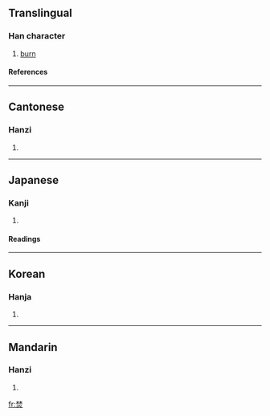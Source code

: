 ==Translingual==
===Han character===
{{Han char|rn=86|rad=火|as=08|sn=12|four=4480<sub>9</sub>|canj=木木火 (DDF)}}
# [[burn]]
====References====
{{Han ref|kx=0673.130|dkj=19100|dj=1081.150|hdz=32208.090|uh=711A|ud=28954|bh=B549|bd=46409}}

----
==Cantonese==
===Hanzi===
{{yue-hanzi|jyut=|y=fan4}}
# {{defn|Cantonese}}

----
==Japanese==
===Kanji===
{{ja-kanji|grade=|rs=火08}}
# {{defn|Japanese}} 
====Readings====
{{ja-readings|on=[[ふん]] (fun)|kun=[[やく]] (yaku)}}

----
==Korean==
===Hanja===
{{ko-hanja|hangeul=분|eumhun=|rv=bun|mr=pun|y=pun}}
# {{defn|Korean}}

----
==Mandarin==
===Hanzi===
{{cmn-hanzi|pin=[[fén]] (fen2)|wg=fen<sup>2</sup>}}
# {{defn|Mandarin}}

[[fr:焚]]